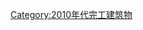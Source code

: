 {{Buildings and structures completed in year|21|20|2016}}
{{Commonscat|Built in 2016}}
[[Category:2010年代完工建筑物|Category:2010年代完工建筑物]]